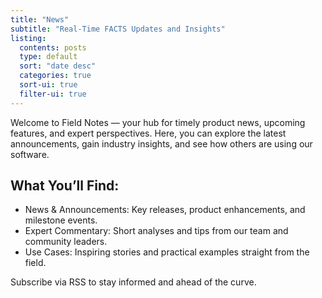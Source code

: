 ```yaml
---
title: "News"
subtitle: "Real-Time FACTS Updates and Insights"
listing: 
  contents: posts
  type: default 
  sort: "date desc"
  categories: true
  sort-ui: true
  filter-ui: true
---
```


Welcome to Field Notes — your hub for timely product news, upcoming features, and expert perspectives. Here, you can explore the latest announcements, gain industry insights, and see how others are using our software.

## What You’ll Find:

- News & Announcements: Key releases, product enhancements, and milestone events.
- Expert Commentary: Short analyses and tips from our team and community leaders.
- Use Cases: Inspiring stories and practical examples straight from the field.

Subscribe via RSS to stay informed and ahead of the curve.